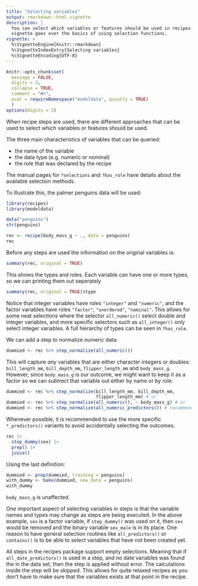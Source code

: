 ```yaml
---
title: "Selecting variables"
output: rmarkdown::html_vignette
description: |
  You can select which variables or features should be used in recipes. This 
  vignette goes over the basics of using selection functions.
vignette: >
  %\VignetteEngine{knitr::rmarkdown}
  %\VignetteIndexEntry{Selecting variables}
  %\VignetteEncoding{UTF-8}
---
```


```r
knitr::opts_chunk$set(
  message = FALSE,
  digits = 3,
  collapse = TRUE,
  comment = "#>",
  eval = requireNamespace("modeldata", quietly = TRUE)
  )
options(digits = 3)
```

When recipe steps are used, there are different approaches that can be used to select which variables or features should be used. 

The three main characteristics of variables that can be queried: 

 * the name of the variable
 * the data type (e.g. numeric or nominal)
 * the role that was declared by the recipe
 
The manual pages for `?selections` and  `?has_role` have details about the available selection methods. 
 
To illustrate this, the palmer penguins data will be used: 

```r
library(recipes)
library(modeldata)

data("penguins")
str(penguins)

rec <- recipe(body_mass_g ~ ., data = penguins)
rec
```

Before any steps are used the information on the original variables is:

```r
summary(rec, original = TRUE)
```

This shows the types and roles. Each variable can have one or more types, so we can printing them out seperately

```r
summary(rec, original = TRUE)$type
```

Notice that integer variables have roles `"integer"` and `"numeric"`, and the factor variables have roles `"factor"`, `"unordered"`, `"nominal"`. This allows for some neat selections where the selector `all_numeric()` select double and integer variables, and more specific selectors such as `all_integer()` only select integer variables. A full hierarchy of types can be seen in `?has_role`.

We can add a step to normalize numeric data:

```r
dummied <- rec %>% step_normalize(all_numeric())
```

This will capture _any_ variables that are either character integers or doubles: `bill_length_mm`, `bill_depth_mm`, `flipper_length_mm` and `body_mass_g`. However, since `body_mass_g` is our outcome, we might want to keep it as a factor so we can _subtract_ that variable out either by name or by role:

```r
dummied <- rec %>% step_normalize(bill_length_mm, bill_depth_mm, 
                                  flipper_length_mm) # or
dummied <- rec %>% step_normalize(all_numeric(), - body_mass_g) # or
dummied <- rec %>% step_normalize(all_numeric_predictors()) # recommended
```

Whenever possible, it is recommended to use the more specific `*_predictors()` variants to avoid accidentally selecting the outcomes.

```r
rec |>
  step_dummy(sex) |>
  prep() |>
  juice()
```


Using the last definition: 

```r
dummied <- prep(dummied, training = penguins)
with_dummy <- bake(dummied, new_data = penguins)
with_dummy
```

`body_mass_g` is unaffected. 

One important aspect of selecting variables in steps is that the variable names and types may change as steps are being executed. In the above example, `sex` is a factor variable, if `step_dummy()` was used on it, then `sex` would be removed and the binary variable `sex_male` is in its place. One reason to have general selection routines like `all_predictors()` or `contains()` is to be able to select variables that have not been created yet. 

All steps in the recipes package support empty selections. Meaning that if `all_date_predictors()` is used in a step, and no date variables was found the in the data set, then the step is applied without error. The calculations inside the step will be skipped. This allows for quite relaxed recipes as you don't have to make sure that the variables exists at that point in the recipe.
